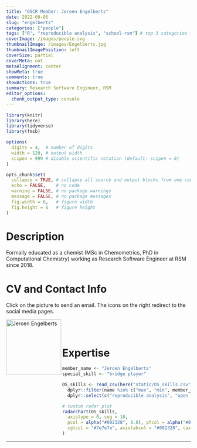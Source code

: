 ```yaml
---
title: "OSCR Member: Jeroen Engelberts"
date: 2022-09-06
slug: "engelberts"
categories: ["people"]
tags: ["R", "reproducible analysis", "school-rsm"] # top 3 categories + unique + school
coverImage: /images/people.svg
thumbnailImage: /images/Engelberts.jpg
thumbnailImagePosition: left
coverSize: partial
coverMeta: out
metaAlignment: center
showMeta: true
comments: true
showActions: true
summary: Research Software Engineer, RSM
editor_options: 
  chunk_output_type: console
---
```


```r

library(knitr)
library(here)
library(tidyverse)
library(fmsb)

options(
  digits = 4,  # number of digits
  width = 120, # output width
  scipen = 999 # disable scientific notation (default: scipen = 0)
)

opts_chunk$set(
  collapse = TRUE, # collapse all source and output blocks from one code chunk into a single block
  echo = FALSE,    # no code
  warning = FALSE, # no package warnings
  message = FALSE, # no package messages
  fig.width = 6,   # figure width
  fig.height = 6   # figure height
)

```

# Description

Formally educated as a chemist (MSc in Chemometrics, PhD in Computational Chemistry) working as Research Software Engineer at RSM since 2018.
 
# CV and Contact Info

Click on the picture to send an email. The icons on the right redirect to the social media pages.

<!-- EMAIL -->
<p>
  <a href="mailto:engelberts@rsm.nl">
  <img border="0" alt="Jeroen Engelberts" src="/images/Engelberts.jpg" width="150" height="150" align="left">
  </a>
</p>

<!-- LINKEDIN -->
<p align="center">
  <a href="https://www.linkedin.com/in/jeroen-engelberts-9470464/" class="fa fa-linkedin fa-2x" style="color:#000000;">
  </a>
</p>

<!-- GITHUB -->
<p align="center">
  <a href="https://github.com/jjengelberts" class="fa fa-github fa-2x" style="color:#000000;">
  </a>
</p>

<BR><BR>

# Expertise

```r

member_name <- "Jeroen Engelberts"
special_skill <- "bridge player"

OS_skills <- read_csv(here("static/OS_skills.csv")) %>%
  dplyr::filter(name %in% c("max", "min", member_name)) %>%
  dplyr::select(c("reproducible analysis", "open source software", all_of(special_skill), "data management", "open access", "data sharing", "preregistration"))

# custom radar plot
radarchart(OS_skills,
  axistype = 0, seg = 10,
  pcol = alpha("#002328", 0.8), pfcol = alpha("#00B969", 0.6), plwd = 4, centerzero = TRUE, # polygon
  cglcol = "#7e7e7e", axislabcol = "#002328", caxislabels = seq(0, 10, 2), cglwd = 0.8 # grid
)

```

***


